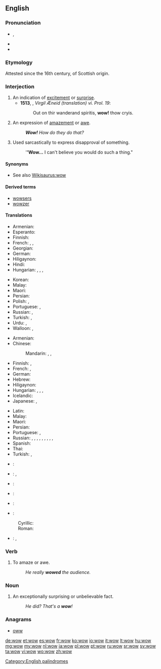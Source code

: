 ==English==
{{wikipedia}}

===Pronunciation===
* {{enPR|wou}}, {{IPA|/waʊ̯/}}
* {{audio|en-us-wow.ogg|Audio (US)}}
* {{rhymes|aʊ}}

===Etymology===
Attested since the 16th century, of Scottish origin.

===Interjection===
{{en-interj}}

# An indication of [[excitement]] or [[surprise]].
#* '''1513''', {{w|Gavin Douglas}}, ''Virgil Æneid (translation) vi. Prol. 19'':
#*: Out on thir wanderand spiritis, '''wow!''' thow cryis.
# An expression of [[amazement]] or [[awe]].
#: '''''Wow!''' How do they do that?''
# Used sarcastically to express disapproval of something.
#: '''''Wow...''' I can't believe you would do such a thing."

====Synonyms====
* See also [[Wikisaurus:wow]]

====Derived terms====
* [[wowsers]]
* [[wowzer]]

====Translations====
{{trans-top|excitement}}
* Armenian: {{t|hy|մաման-ծաղկաման|tr=maman-çaġkaman}}
* Esperanto: {{t|eo|ŭaŭ}}
* Finnish: {{t+|fi|vau!}}
* French: {{t+|fr|waouh}}, {{t+|fr|ouah}}, {{t+|fr|oh là là}}
* Georgian: {{t|ka|ვაშა|sc=Geor|tr=vaša}}
* German: {{t|de|Toll!}}
* Hiligaynon: {{t|hil|aba|alt=abá}}
* Hindi: {{t|hi|वाह|tr=vāh|sc=Deva}}
* Hungarian: {{t|hu|hűha!}}, {{t|hu|tyű!}}, {{t|hu|tyűha!}}, {{t|hu|ejha!}}
{{trans-mid}}
* Korean: {{t|ko|우와|tr=Uwa|sc=Kore}}
* Malay: {{t|ms|wau}}
* Maori: {{t|mi|ānana}}
* Persian: {{t+|fa|به|tr=bah|sc=fa-Arab}}
* Polish: {{t+|pl|wow!}}, {{t|pl|o rany}}
* Portuguese: {{t+|pt|uau}}, {{t|pt|uia}}
* Russian: {{t|ru|ух ты|tr=ux ty}}, {{t+|ru|вау|tr=váu|sc=Cyrl}} {{qualifier|neologism}}
* Turkish: {{t+|tr|vay}}, {{t|tr|vay canına}}
* Urdu: {{t+|ur|واہ|tr=vāh|sc=ur-Arab}}, {{t|ur|وا|tr=vā|sc=ur-Arab}}
* Walloon: {{t+|wa|oufti}}, {{t+|wa|ayayay}}
{{trans-bottom}}

{{trans-top|amazement}}
* Armenian: {{t|hy|մաման-ծաղկաման|tr=maman-çaġkaman}}
* Chinese:
*: Mandarin: {{t+|cmn|哇塞|tr=wāsài|sc=Hani}}, {{t+|cmn|哇|tr=wā|sc=Hani}}, {{t+|cmn|哎呀|tr=āiyā|sc=Hani}}
* Finnish: {{t+|fi|vau!}}, {{t|fi|o-ho!}}
* French: {{t+|fr|ouah!}}, {{t+|fr|oh!}}
* German: {{t+|de|wow}}
* Hebrew: {{t|he|ואו|tr=waw|sc=Hebr}}
* Hiligaynon: {{t|hil|aba|alt=abá}}
* Hungarian: {{t|hu|hűha!}}, {{t|hu|tyű!}}, {{t|hu|tyűha!}}, {{t|hu|ejha!}}
* Icelandic: {{t|is|vá}}
* Japanese: {{t|ja|ワウ|tr=wā}}, {{t+|ja|すごい|alt=すごい！|tr=sugoi!}}
{{trans-mid}}
* Latin: {{t|la|hui!}}
* Malay: {{t|ms|wau}}
* Maori: {{t|mi|ānana}}
* Persian: {{t+|fa|به|tr=bah|sc=fa-Arab}}
* Portuguese: {{t+|pt|uau}}, {{t|pt|uia}}
* Russian: {{t+|ru|ого|tr=ogó, ohó}}, {{t|ru|ничего себе!|tr=ničevó sebé!|sc=Cyrl}}, {{t+|ru|ба|tr=ba|sc=Cyrl}}, {{t+|ru|ишь ты|tr=išʹ ty|sc=Cyrl}}, {{t+|ru|надо же|tr=nádo že|sc=Cyrl}}, {{t+|ru|обалдеть|tr=obaldétʹ|sc=Cyrl}}, {{t+|ru|вау|tr=váu|sc=Cyrl}} {{qualifier|neologism}}, {{t+|ru|здорово|tr=zdórovo|sc=Cyrl}}, {{t|ru|ух ты|tr=ux ty|sc=Cyrl}}, {{t+|ru|офигеть|tr=ofigétʹ|sc=Cyrl}}
* Spanish: {{t|es|guao}}
* Thai: {{t|th|ว้าว|tr=waaw|sc=Thai}}
* Turkish: {{t+|tr|vay}}, {{t|tr|vay canına}}
{{trans-bottom}}

{{checktrans-top}}
* {{ttbc|nl}}: {{t+|nl|wauw!}}
* {{ttbc|fr}}: {{t+|fr|oh!}}, {{t+|fr|oh là là!}} {{t+|fr|ouah!}}
* {{ttbc|is}}: {{t|is|vá!}}
* {{ttbc|it}}: {{t|it|uao!}}
{{trans-mid}}
* {{ttbc|ro}}: {{t|ro|uau!}}
* {{ttbc|sh}}:
: Cyrillic: {{t|sh|вау}}
: Roman: {{t|sh|vau}}
* {{ttbc|es}}: {{t|es|uau|alt=¡uau!}}, {{t|es|guau|alt=¡guau!}}
{{trans-bottom}}

===Verb===
{{en-verb}}

# {{cx|informal|lang=en}} To amaze or awe.
#: ''He really '''wowed''' the audience.''

===Noun===
{{en-noun}}

# {{cx|informal|lang=en}} An exceptionally surprising or unbelievable fact.
#: ''He did? That's a '''wow'''!''

===Anagrams===
* [[oww#English|oww]]

[[Category:English palindromes]]

[[de:wow]]
[[et:wow]]
[[es:wow]]
[[fr:wow]]
[[ko:wow]]
[[io:wow]]
[[it:wow]]
[[lt:wow]]
[[hu:wow]]
[[mg:wow]]
[[my:wow]]
[[nl:wow]]
[[ja:wow]]
[[pl:wow]]
[[pt:wow]]
[[ru:wow]]
[[sr:wow]]
[[sv:wow]]
[[ta:wow]]
[[vi:wow]]
[[wo:wow]]
[[zh:wow]]
